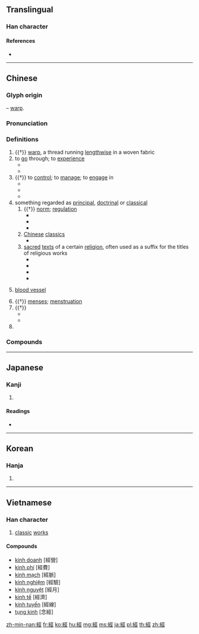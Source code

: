 {{character info/new}}
{{also|経|经}}
==Translingual==
{{Han simplified forms|經|経|经}}

===Han character===
{{Han char|rn=120|rad=糸|as=07|sn=13|four=21911|canj=VFMVM|ids=⿰糹巠}}

====References====
* {{Han ref|kx=0925.240|dkj=27508|dj=1360.320|hdz=53402.110|uh=7D93|ud=32147|bh=B867|bd=47207}}

----

==Chinese==
{{zh-forms|s=经}}

===Glyph origin===
{{Han etym}}
{{Han compound|糸|alt1=糹|巠|ls=psc|c1=s|c2=p|t1=silk; thread}} – [[warp]].

===Pronunciation===
{{zh-pron
|m=jīng
|c=ging1
|h=pfs=kîn
|md=gĭng
|mn=keⁿ/kiⁿ/keng
|mn_note=keⁿ, kiⁿ - vernacular; keng - literary
|w=1jin
|mc=y
|oc=y
|cat=n,pn
}}

===Definitions===
{{zh-hanzi}}

# {{†}} {{lb|zh|weaving}} [[warp]], a thread running [[lengthwise]] in a woven fabric
# to [[go]] through; to [[experience]]
#* {{zh-x|經 我 解釋 他 才 明白 過來。|Not until I had explained to him did he begin to realize it.}}
#* {{zh-x|經手|handle; deal with}}
# {{†}} to [[control]]; to [[manage]]; to [[engage]] in
#* {{zh-x|經濟|economy}}
#* {{zh-x|經營|to run (a business, etc.)}}
#* {{zh-x|經理|manager}}
# something regarded as [[principal]], [[doctrinal]] or [[classical]]
## {{†}} [[norm]]; [[regulation]]
##* {{zh-x|經常|usually, often}}
##* {{zh-x|月經|menses}}
##* {{zh-x|天經地義|convention; matter of course}}
## [[Chinese]] [[classics]]
##* {{zh-x|引經據典|copiously quote the '''classics'''}}
## [[sacred]] [[text]]s of a certain [[religion]], often used as a suffix for the titles of religious works
##* {{zh-x|聖經|Bible}}
##* {{zh-x|古蘭經|Qur'an}}
##* {{zh-x|道德經|Tao Te Ching}}
##* {{zh-x|念 經|to recite '''prayers'''}}
# {{lb|zh|TCM}} [[blood vessel]]
# {{†}} [[menses]]; [[menstruation]]
# {{†}} {{zh-short|經度|[[longitude]]}}
#* {{zh-x|經線|}}
#* {{zh-x|東經 114 ° 42 ′|114°42′E}}
# {{surname|lang=zh}}

===Compounds===
{{zh-der|易經:[[I Ching]]|已經:already|經絡:energy channel(s), meridian|國民經濟|六祖壇經|不經打|怪誕不經|十三經|少不經事|中經|六經|五經博士|引經據典|彌撒經書|不經用|地下經濟|不經事|大日經|小本經紀|唪經|可蘭經|大經|慘澹經營|三體石經|家庭經濟|五經笥|反經行權|小本經營|停經|周髀算經|不正經|交換經濟|五經掃地|不經心|佛經|交感神經|九經|一本正經|十二經|三字經|仙經|一經之訓|五經|天甲經|山海經|小經紀|工作經驗|三叉神經|奪席談經|大藏經|假正經|念短頭經|宅經|大乘經典|九經字樣|唸經|中樞神經|反經|引足救經|引經據古|今文經|六經皆史|取經|不經|反經合義|大經元|不經意|地經|孝經|工業經濟|天經地義|必經之路|心經|多角經營|公羊經|孝經序|守經達權|嫖經|不經濟|坐骨神經|太平經|大農經營|不經之談|偽經|壁經|倒頭經|執經問難|圓經|不見經傳|丹經|古文經|常經|南華經|六朝寫經|念經|共同經營|一經|傳經|奇經八脈|太玄經|東經|擬經|白首窮經|神經錯亂|熊經鴟顧|泡沫經濟|月經帶|水經注|法句經|澹淡經營|滿腹經綸|法華經|拜經樓|文經武緯|文經武略|正經|神經原|救經引足|真經|知識經濟|研經鑄史|神經中樞|普曜經|月經|皓首窮經|神經細胞|漫不經心|正正經經|末梢神經|白蠟明經|沒了經緯|朝經暮史|皓首一經|拜經堂|神經纖維|熊經鳥申|神經系統|明經|沒經緯|正經八百|禮經|永續經營|神經過敏|神經質|神經衰弱|神經組織|神經痛|神經病|神經末梢|神經兮兮|神經|混合經濟|發神經|石經|知覺神經|百喻經|百中經|歷經波折|神經戰|痛經|濟世經邦|產經新聞|生意經|整軍經武|教育經費|牧豕聽經|熹平石經|漫不經意|沒正經|曾經|無量壽經|斬經堂|法經|歷經|枕經藉史|歷夏經秋|書經|業經|楞伽經|視神經|活廠經營|本草經|曾經滄海|曠日經久|楞嚴經|易筋經|水經|涅槃經|政經|沖虛真經|漁經獵史|樂經|經典稽疑|運動神經|經魁|羲經|計畫經濟|聖經紙|間接經驗|經歷|經濟活動|經國濟民|經國之才|維摩經|經濟特區|經血|經濟部|經脈|麻經兒|經籍|經始|醫經|經濟計畫|經筵|總經理|經濟|經濟犯罪|經心|經藏|經元|說經|經文|經濟難民|詩經|經濟改革|經承|經驗之談|經濟建設|經濟人|經義考|經久|經天緯地|經濟新聞|自經|腰椎神經|誦經|經濟制裁|經濟指標|講經說法|經紙|經訓|經行吐衄|經建|經藝|赤經|經由|群經|經濟海域|緯地經天|腦神經|經義|荒怪不經|舌下神經|經濟蕭條|麟經|經武緯文|自由經濟|經官動府|經世濟民|經幢|華嚴經|經世|經濟恐慌|金剛頂經|經紀人|經年|聖經賢傳|經史笥|經濟史觀|經懺|類經|經旬累月|談經說法|經久不息|經咒|經驗論|脈經|經濟成本|經筵講官|經辦|通經|經業|經線儀|身經百戰|經摺裝|經驗|途經|經邦論道|經濟絕交|經方|荒唐不經|經濟罷工|經營|聖經|經商|經濟大國|經手|荒誕不經|經濟指數|經法|苦心經營|經濟利潤|經濟林|經典釋文|經世文學|經傳|經板兒|黃庭經|經濟封鎖|農業經營|經緯度|經濟核算|陰符經|經達權變|行經|經綸|飽經世故|誕罔不經|藏經|經學|經綸濟世|經綸滿腹|臨床經驗|黃帝內經|逸經|論道經邦|脊神經|血不歸經|經度|經緯儀|經壇|血盆經|飽經憂患|經國|般若經|經濟警察|經義述聞|經程|經事|騷經|經涉|經略|遺教經|走心經|經師|經摺|經武|舌咽神經|經緯|經濟怪獸|經濟危機|經售|經典之作|飽經風霜|飽經霜雪|經義雜記|經世致用|經練|經理|養家經紀|經籍纂詁|經線|經紀人家|經援|經濟基礎|經文緯武|經濟學|經常費|經廠本|經閉|經史子集|閉經|雉經|經濟成長|經費|累月經年|道德經|離經叛道|經濟艙|經世之才|經帳|經紀|經驗主義|經笥|阿彌陀經|經圈|鑼鼓經|調經|經水|西經|道德真經|經星|金剛經|親身經歷|經濟人權|道經|經過|經常|經解|經生|經銷|經年累月|連鎖經營|西天取經|經宿不歸|經濟發展|經案|迷走神經|迂怪不經|農經|經濟作物|經院哲學|竺經|經緯天下|經官|經術|經界|臺灣經驗|買賣經|諷經|經讖|財經|經濟之才|講經文|講經|金光明經|顏面神經|經銷處|行經期|經期|觀音經|綽著經兒|見經識經|體國經野|集體經濟|經紗|蕊珠經|經管|羅經|荒渺不經|緯武經文|讀經|經典|經書|茶經|經貿|經制|聽神經|經卷|經銷商|經部|經邦|經費支絀|經穴|經石峪|經痛|經傳釋詞}}

----

==Japanese==

===Kanji===
{{ja-kanji|grade=|rs=糸07|style=ky|shin=経}}

# {{defn|lang=ja|sort=糸07}}

====Readings====
* {{ja-readings|goon=[[きょう]] (kyō)|kanon=[[けい]] (kei)|kanyoon=[[きん]] (kin)|kun=[[へる]] (heru), [[たていと]] (tateito), [[つね]] (tsune)}}

----

==Korean==

===Hanja===
{{ko-hanja|hangeul=[[경]]|eumhun=|rv=gyeong|mr=kyŏng|y=kyeng}}

# {{defn|lang=ko|sort=糸07}}

----

==Vietnamese==

===Han character===
{{vi-hantu|[[kinh]]|rs=糸07}}

# [[classic]] [[works]]

====Compounds====
* [[kinh doanh]] [經營]
* [[kinh phí]] [經費]
* [[kinh mạch]] [經脈]
* [[kinh nghiệm]] [經驗]
* [[kinh nguyệt]] [經月]
* [[kinh tế]] [經濟]
* [[kinh tuyến]] [經線]
* [[tụng kinh]] [念經]

[[zh-min-nan:經]]
[[fr:經]]
[[ko:經]]
[[hu:經]]
[[mg:經]]
[[ms:經]]
[[ja:經]]
[[pl:經]]
[[th:經]]
[[zh:經]]